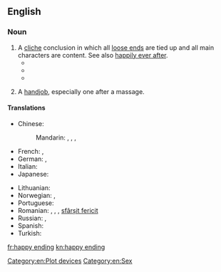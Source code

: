 ==English==

===Noun===
{{en-noun}}

# A [[cliche]] conclusion in which all [[loose end]]s are tied up and all main characters are content. See also [[happily ever after]].
#* {{quote-book
 | year = 1930
 | title = The Conquest of Happiness
 | first = Bertrand
 | last = Russell
 | authorlink = Bertrand Russell
 | passage =  Life is not to be conceived on the analogy of a melodrama in which the hero and heroine go through incredible misfortunes for which they are compensated by a '''happy ending'''.
}}
#* {{quote-video
 | date = 1957-07-06
 | title = {{w|What's Opera, Doc?}}
 | people = Mel Blanc
 | role = Bugs Bunny
 | passage = Well, what did you expect in an opera? A '''happy ending'''?
}}
#* {{quote-song
 | year = 1987
 | title = Storybook Love
 | composer = {{w|Willy DeVille}}
 | passage = And she said: / "Don't you know that storybook loves, / Always have a '''happy ending'''."
}}
# {{context|vulgar|slang|used euphemistically}} A [[handjob]], especially one after a massage.

====Translations====
{{trans-top|happy end}}
* Chinese:
*: Mandarin: {{t|cmn|大團圓|sc=Hani}},  {{t|cmn|大团圆|tr=dàtuányuán|sc=Hani}},  {{t|cmn|大團圓結局|sc=Hani}},  {{t|cmn|大团圆结局|tr=dàtuányuán jiéjú|sc=Hani}}
* French: {{t-|fr|fin heureuse|f}},  {{t+|fr|happy end|m}}
* German: {{t+|de|Happy End|n}},  {{t-|de|glückliches Ende|n}}
* Italian: {{t-|it|lieto fine|m}}
* Japanese: {{t-|ja|ハッピーエンド|tr=happīendo}}
{{trans-mid}}
* Lithuanian: {{t-|lt|laiminga pabaiga|f}}
* Norwegian: {{t-|no|lykkelig slutt|m}}, {{t-|no|happy ending|m}}
* Portuguese: {{t-|pt|final feliz|m}}
* Romanian: {{t-|ro|final norocos|n}}, {{t-|ro|final fericit|n}}, {{t-|ro|final reușit|n}}, [[sfârșit fericit]] {{n}}
* Russian: {{t-|ru|счастливый конец|m|tr=sčastlívyj konéc}},  {{t+|ru|хэппи-энд|m|tr=xéppi-énd}}
* Spanish: {{t-|es|final feliz|m}}
* Turkish: {{t-|tr|mutlu son}}
{{trans-bottom}}

[[Category:en:Plot devices]]
[[Category:en:Sex]]

[[fr:happy ending]]
[[kn:happy ending]]